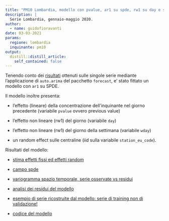 ```yaml
---
title: "PM10 Lombardia, modello con pvalue, ar1 su spde, rw1 su day e station_eu_code"
description: |
  Serie Lombardia, gennaio-maggio 2020.
author:
  - name: guidofioravanti
date: 03-03-2021
params:
  regione: lombardia
  inquinante: pm10
output:
  distill::distill_article:
    self_contained: false
---
```


Tenendo conto dei [risultati](https://progettopulvirus.github.io/pulvinla/posts/2021-03-02-arimax-no2-con-pvalue/) ottenuti sulle singole serie mediante l'applicazione di `auto.arima` del pacchetto `forecast`, e' stato fittato un modello con `ar1` su SPDE.

Il modello inoltre presenta:

- l'effetto (lineare) della concentrazione dell'inquinante nel giorno precedente (variabile `pvalue` ovvero previous value)

- l'effetto non lineare (rw1) del giorno (variabile `day`)

- l'effetto non lineare (rw1) del giorno della settimana (variabile `wday`)

- un random effect sulle centraline (iid sulla variabile `station_eu_code`).

Risultati del modello:

- [stima effetti fissi ed effetti random](analisi-covariate.html) 

- [campo spde](risultati-spde.html)  

- [variogramma spazio temporale, serie osservate vs residui](disegnaVariogramma.html)

- [analisi dei residui del modello](analisi-residui-modello.html)

- [esempio di serie ricostruite dal modello: serie di training non di validazione!](serieFittate.html)

- [codice del modello](codice-modello-prima-versione.html) 
